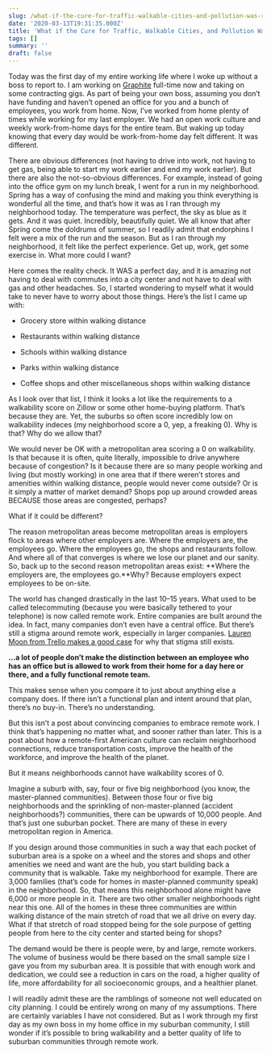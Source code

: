 ```yaml
---
slug: /what-if-the-cure-for-traffic-walkable-cities-and-pollution-was-remote-work
date: '2020-03-13T19:31:35.000Z'
title: 'What if the Cure for Traffic, Walkable Cities, and Pollution Was Remote Work?'
tags: []
summary: ''
draft: false
---
```

Today was the first day of my entire working life where I woke up without a boss to report to. I am working on [Graphite](https://graphitedocs.com/) full-time now and taking on some contracting gigs. As part of being your own boss, assuming you don’t have funding and haven’t opened an office for you and a bunch of employees, you work from home. Now, I’ve worked from home plenty of times while working for my last employer. We had an open work culture and weekly work-from-home days for the entire team. But waking up today knowing that every day would be work-from-home day felt different. It was different.

There are obvious differences (not having to drive into work, not having to get gas, being able to start my work earlier and end my work earlier). But there are also the not-so-obvious differences. For example, instead of going into the office gym on my lunch break, I went for a run in my neighborhood. Spring has a way of confusing the mind and making you think everything is wonderful all the time, and that’s how it was as I ran through my neighborhood today. The temperature was perfect, the sky as blue as it gets. And it was quiet. Incredibly, beautifully quiet. We all know that after Spring come the doldrums of summer, so I readily admit that endorphins I felt were a mix of the run and the season. But as I ran through my neighborhood, it felt like the perfect experience. Get up, work, get some exercise in. What more could I want?

Here comes the reality check. It WAS a perfect day, and it is amazing not having to deal with commutes into a city center and not have to deal with gas and other headaches. So, I started wondering to myself what it would take to never have to worry about those things. Here’s the list I came up with:

*   Grocery store within walking distance
    
*   Restaurants within walking distance
    
*   Schools within walking distance
    
*   Parks within walking distance
    
*   Coffee shops and other miscellaneous shops within walking distance
    

As I look over that list, I think it looks a lot like the requirements to a walkability score on Zillow or some other home-buying platform. That’s because they are. Yet, the suburbs so often score incredibly low on walkability indeces (my neighborhood score a 0, yep, a freaking 0). Why is that? Why do we allow that?

We would never be OK with a metropolitan area scoring a 0 on walkability. Is that because it is often, quite literally, impossible to drive anywhere because of congestion? Is it because there are so many people working and living (but mostly working) in one area that if there weren’t stores and amenities within walking distance, people would never come outside? Or is it simply a matter of market demand? Shops pop up around crowded areas BECAUSE those areas are congested, perhaps?

What if it could be different?

The reason metropolitan areas become metropolitan areas is employers flock to areas where other employers are. Where the employers are, the employees go. Where the employees go, the shops and restaurants follow. And where all of that converges is where we lose our planet and our sanity. So, back up to the second reason metropolitan areas exist: **Where the employers are, the employees go.**Why? Because employers expect employees to be on-site.

The world has changed drastically in the last 10–15 years. What used to be called telecommuting (because you were basically tethered to your telephone) is now called remote work. Entire companies are built around the idea. In fact, many companies don’t even have a central office. But there’s still a stigma around remote work, especially in larger companies. [Lauren Moon from Trello makes a good case](https://blog.trello.com/working-from-home-is-not-remote-work) for why that stigma still exists.

**…a lot of people don’t make the distinction between an employee who has an office but is allowed to work from their home for a day here or there, and a fully functional remote team.**

This makes sense when you compare it to just about anything else a company does. If there isn’t a functional plan and intent around that plan, there’s no buy-in. There’s no understanding.

But this isn’t a post about convincing companies to embrace remote work. I think that’s happening no matter what, and sooner rather than later. This is a post about how a remote-first American culture can reclaim neighborhood connections, reduce transportation costs, improve the health of the workforce, and improve the health of the planet.

But it means neighborhoods cannot have walkability scores of 0.

Imagine a suburb with, say, four or five big neighborhood (you know, the master-planned communities). Between those four or five big neighborhoods and the sprinkling of non-master-planned (accident neighborhoods?) communities, there can be upwards of 10,000 people. And that’s just one suburban pocket. There are many of these in every metropolitan region in America.

If you design around those communities in such a way that each pocket of suburban area is a spoke on a wheel and the stores and shops and other amenities we need and want are the hub, you start building back a community that is walkable. Take my neighborhood for example. There are 3,000 families (that’s code for homes in master-planned community speak) in the neighborhood. So, that means this neighborhood alone might have 6,000 or more people in it. There are two other smaller neighborhoods right near this one. All of the homes in these three communities are within walking distance of the main stretch of road that we all drive on every day. What if that stretch of road stopped being for the sole purpose of getting people from here to the city center and started being for shops?

The demand would be there is people were, by and large, remote workers. The volume of business would be there based on the small sample size I gave you from my suburban area. It is possible that with enough work and dedication, we could see a reduction in cars on the road, a higher quality of life, more affordability for all socioeconomic groups, and a healthier planet.

I will readily admit these are the ramblings of someone not well educated on city planning. I could be entirely wrong on many of my assumptions. There are certainly variables I have not considered. But as I work through my first day as my own boss in my home office in my suburban community, I still wonder if it’s possible to bring walkability and a better quality of life to suburban communities through remote work.
